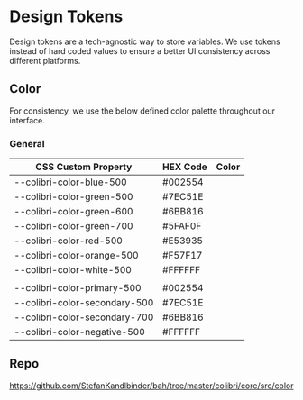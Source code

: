 
<Meta title="Design Tokens/Color" />

# Design Tokens
Design tokens are a tech-agnostic way to store variables. We use tokens instead of hard coded values to ensure a better UI consistency across different platforms.

## Color
For consistency, we use the below defined color palette throughout our interface.

### General

<table style={{ width: "100%" }}>
  <thead>
    <tr>
      <th>CSS Custom Property</th>
      <th>HEX Code</th>
      <th>Color</th>
    </tr>
  </thead>
  <tbody>
    <tr>
      <td>--colibri-color-blue-500</td>
      <td>#002554</td>
      <td style={{ backgroundColor: "var(--colibri-color-blue-500)" }}></td>
    </tr>
    <tr>
      <td>--colibri-color-green-500</td>
      <td>#7EC51E</td>
      <td style={{ backgroundColor: "var(--colibri-color-green-500)" }}></td>
    </tr>
    <tr>
      <td>--colibri-color-green-600</td>
      <td>#6BB816</td>
      <td style={{ backgroundColor: "var(--colibri-color-green-600)" }}></td>
    </tr>
    <tr>
      <td>--colibri-color-green-700</td>
      <td>#5FAF0F</td>
      <td style={{ backgroundColor: "var(--colibri-color-green-700)" }}></td>
    </tr>
    <tr>
      <td>--colibri-color-red-500</td>
      <td>#E53935</td>
      <td style={{ backgroundColor: "var(--colibri-color-red-500)" }}></td>
    </tr>
    <tr>
      <td>--colibri-color-orange-500</td>
      <td>#F57F17</td>
      <td style={{ backgroundColor: "var(--colibri-color-orange-500)" }}></td>
    </tr>
    <tr>
      <td>--colibri-color-white-500</td>
      <td>#FFFFFF</td>
      <td style={{ backgroundColor: "var(--colibri-color-white-500)" }}></td>
    </tr>
    <tr>
      <td></td>
      <td></td>
      <td></td>
    </tr>
    <tr>
      <td>--colibri-color-primary-500</td>
      <td>#002554</td>
      <td style={{ backgroundColor: "var(--colibri-color-primary-500)" }}></td>
    </tr>
    <tr>
      <td>--colibri-color-secondary-500</td>
      <td>#7EC51E</td>
      <td style={{ backgroundColor: "var(--colibri-color-secondary-500)" }}></td>
    </tr>
    <tr>
      <td>--colibri-color-secondary-700</td>
      <td>#6BB816</td>
      <td
        style={{ backgroundColor: "var(--colibri-color-secondary-700)" }}
      ></td>
    </tr>
    <tr>
      <td>--colibri-color-negative-500</td>
      <td>#FFFFFF</td>
      <td style={{ backgroundColor: "var(--colibri-color-negative-500)" }}></td>
    </tr>
  </tbody>
</table>

## Repo
https://github.com/StefanKandlbinder/bah/tree/master/colibri/core/src/color
